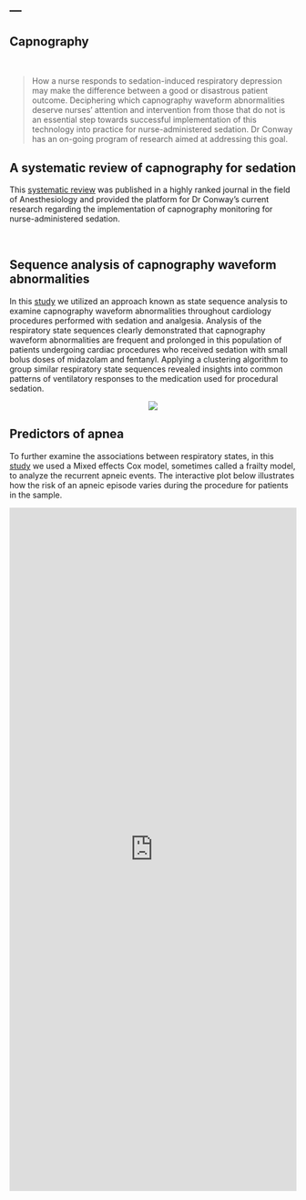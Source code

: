 ---
---
<div align = "center">

# Capnography

</div>

<div class = "row">
  
<div class = "col-md-3" align = "center">
<br>
<i class="fas fa-procedures fa-10x"></i>
</div>

<div class = "col-md-9">


> How a nurse responds to sedation-induced respiratory depression may make the difference between a good or disastrous patient outcome. Deciphering which capnography waveform abnormalities deserve nurses’ attention and intervention from those that do not is an essential step towards successful implementation of this technology into practice for nurse-administered sedation. Dr Conway has an on-going program of research aimed at addressing this goal.

</div>
</div>



## <i class="fa fa-angle-double-right fa-lg"></i>  A systematic review of capnography for sedation

This [systematic review](https://onlinelibrary.wiley.com/doi/full/10.1111/anae.13378) was published in a highly ranked journal in the field of Anesthesiology and provided the platform for Dr Conway's current research regarding the implementation of capnography monitoring for nurse-administered sedation. 

<br>

## <i class="fa fa-angle-double-right fa-lg"></i>  Sequence analysis of capnography waveform abnormalities

In this [study](https://rdcu.be/bKqZk) we utilized an approach known as state sequence analysis to examine capnography waveform abnormalities throughout cardiology procedures performed with sedation and analgesia. Analysis of the respiratory state sequences clearly demonstrated that capnography waveform abnormalities are frequent and prolonged in this population of patients undergoing cardiac procedures who received sedation with small bolus doses of midazolam and fentanyl. Applying a clustering algorithm to group similar respiratory state sequences revealed insights into common patterns of ventilatory responses to the medication used for procedural sedation. 

<center><img id="img-me" src="images/sequence-analysis.jpeg"  height="auto"></center>


## <i class="fa fa-angle-double-right fa-lg"></i>  Predictors of apnea

To further examine the associations between respiratory states, in this [study](https://rdcu.be/bSDxX) we used a Mixed effects Cox model, sometimes called a frailty model, to analyze the recurrent apneic events. The interactive plot below illustrates how the risk of an apneic episode varies during the procedure for patients in the sample.

<iframe src="https://aconway.dev/pre-apneic/" width="100%" height="1200" style="border: none;"></iframe>